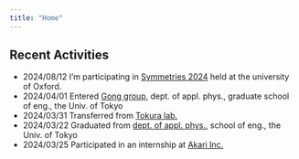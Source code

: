 ```yaml
---
title: "Home"
---
```


## Recent Activities

- 2024/08/12 I'm participating in [Symmetries 2024](https://sites.google.com/view/symmetries2024/home?authuser=0) held at the university of Oxford.
- 2024/04/01 Entered [Gong group](https://sites.google.com/g.ecc.u-tokyo.ac.jp/gonggroup/), dept. of appl. phys., graduate school of eng., the Univ. of Tokyo
- 2024/03/31 Transferred from [Tokura lab.](http://www.cmr.t.u-tokyo.ac.jp)
- 2024/03/22 Graduated from [dept. of appl. phys.](https://www.ap.t.u-tokyo.ac.jp), school of eng., the Univ. of Tokyo
- 2024/03/25 Participated in an internship at [Akari Inc.](https://akariinc.co.jp)
